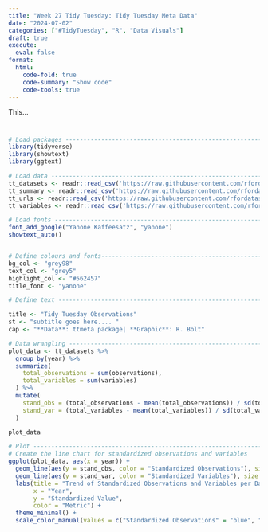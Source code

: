 ```yaml
---
title: "Week 27 Tidy Tuesday: Tidy Tuesday Meta Data"
date: "2024-07-02"
categories: ["#TidyTuesday", "R", "Data Visuals"]
draft: true
execute: 
  eval: false
format: 
  html:
    code-fold: true
    code-summary: "Show code"
    code-tools: true
---
```


This... 


# 


```r
# Load packages -----------------------------------------------------------
library(tidyverse)
library(showtext)
library(ggtext)

# Load data ---------------------------------------------------------------
tt_datasets <- readr::read_csv('https://raw.githubusercontent.com/rfordatascience/tidytuesday/master/data/2024/2024-07-02/tt_datasets.csv')
tt_summary <- readr::read_csv('https://raw.githubusercontent.com/rfordatascience/tidytuesday/master/data/2024/2024-07-02/tt_summary.csv')
tt_urls <- readr::read_csv('https://raw.githubusercontent.com/rfordatascience/tidytuesday/master/data/2024/2024-07-02/tt_urls.csv')
tt_variables <- readr::read_csv('https://raw.githubusercontent.com/rfordatascience/tidytuesday/master/data/2024/2024-07-02/tt_variables.csv')
```

```r
# Load fonts --------------------------------------------------------------
font_add_google("Yanone Kaffeesatz", "yanone")
showtext_auto()


# Define colours and fonts-------------------------------------------------
bg_col <- "grey98"
text_col <- "grey5"
highlight_col <- "#562457"
title_font <- "yanone"

# Define text -------------------------------------------------------------

title <- "Tidy Tuesday Observations"
st <- "subtitle goes here.... "
cap <- "**Data**: ttmeta package| **Graphic**: R. Bolt"
```


```r
# Data wrangling ----------------------------------------------------------
plot_data <- tt_datasets %>%
  group_by(year) %>%
  summarize(
    total_observations = sum(observations),
    total_variables = sum(variables)
  ) %>%
  mutate(
    stand_obs = (total_observations - mean(total_observations)) / sd(total_observations),
    stand_var = (total_variables - mean(total_variables)) / sd(total_variables)
  )

plot_data
```

```r
# Plot --------------------------------------------------------------------
# Create the line chart for standardized observations and variables
ggplot(plot_data, aes(x = year)) +
  geom_line(aes(y = stand_obs, color = "Standardized Observations"), size = 1) +
  geom_line(aes(y = stand_var, color = "Standardized Variables"), size = 1) +
  labs(title = "Trend of Standardized Observations and Variables per Dataset Over the Years",
       x = "Year",
       y = "Standardized Value",
       color = "Metric") +
  theme_minimal() +
  scale_color_manual(values = c("Standardized Observations" = "blue", "Standardized Variables" = "red"))


```


